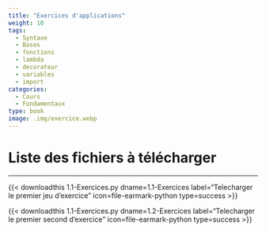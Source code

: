 ```yaml
---
title: "Exercices d'applications"
weight: 10
tags:
  - Syntaxe
  - Bases
  - fonctions
  - lambda
  - decorateur
  - variables
  - import
categories:
  - Cours
  - Fondamentaux
type: book
image: .img/exercice.webp
---
```


# Liste des fichiers à télécharger

---


{{< downloadthis 1.1-Exercices.py dname=1.1-Exercices label="Telecharger le premier jeu d'exercice" icon=file-earmark-python type=success >}}

{{< downloadthis 1.1-Exercices.py dname=1.2-Exercices label="Telecharger le premier second d'exercice" icon=file-earmark-python type=success >}}